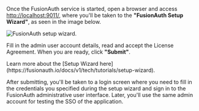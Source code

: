
Once the FusionAuth service is started, open a browser and access [http://localhost:9011/](http://localhost:9011/), where you'll be taken to the **"FusionAuth Setup Wizard"**, as seen in the image below.

![FusionAuth setup wizard.](/img/blogs/includes/fusionauth/setup-wizard.png)

Fill in the admin user account details, read and accept the License Agreement. When you are ready, click **"Submit"**.

<Aside type="tip">Learn more about the [Setup Wizard here](https://fusionauth.io/docs/v1/tech/tutorials/setup-wizard).</Aside>

After submitting, you'll be taken to a login screen where you need to fill in the credentials you specified during the setup wizard and sign in to the FusionAuth administrative user interface. Later, you'll use the same admin account for testing the SSO of the application.
